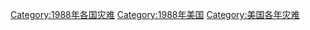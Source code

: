 [[Category:1988年各国灾难|Category:1988年各国灾难]]
[[Category:1988年美国|Category:1988年美国]]
[[Category:美国各年灾难|Category:美国各年灾难]]